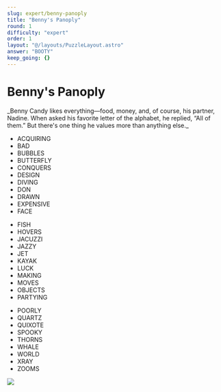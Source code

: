 ```yaml
---
slug: expert/benny-panoply
title: "Benny's Panoply"
round: 1
difficulty: "expert"
order: 1
layout: "@/layouts/PuzzleLayout.astro"
answer: "BOOTY"
keep_going: {}
---
```



# Benny&#39;s Panoply

<div style={{fontFamily: "DM Mono, sans-serif"}}>
_Benny Candy likes everything—food, money, and, of course, his partner, Nadine. When asked his favorite letter of the alphabet, he replied, “All of them.” But there's one thing he values more than anything else._
</div>

<Puzzle />

<div class="flex flex-col sm:flex-row gap-10 items-center justify-center">
  <div
    class="flex list-disc gap-2 marker:text-black"
    style={{ fontFamily: "Roboto Mono, monospace" }}
  >
    <ul>
      <li>ACQUIRING</li>
      <li>BAD</li>
      <li>BUBBLES</li>
      <li>BUTTERFLY</li>
      <li>CONQUERS</li>
      <li>DESIGN</li>
      <li>DIVING</li>
      <li>DON</li>
      <li>DRAWN</li>
      <li>EXPENSIVE</li>
      <li>FACE</li>
    </ul>
    <ul>
      <li>FISH</li>
      <li>HOVERS</li>
      <li>JACUZZI</li>
      <li>JAZZY</li>
      <li>JET</li>
      <li>KAYAK</li>
      <li>LUCK</li>
      <li>MAKING</li>
      <li>MOVES</li>
      <li>OBJECTS</li>
      <li>PARTYING</li>
    </ul>
    <ul>
      <li>POORLY</li>
      <li>QUARTZ</li>
      <li>QUIXOTE</li>
      <li>SPOOKY</li>
      <li>THORNS</li>
      <li>WHALE</li>
      <li>WORLD</li>
      <li>XRAY</li>
      <li>ZOOMS</li>
    </ul>
  </div>
 <img className="max-w-96 max-h-96" src={GridPicture.src} />
</div>